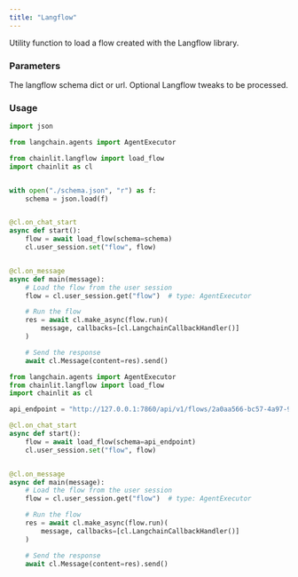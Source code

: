 ```yaml
---
title: "Langflow"
---
```


Utility function to load a flow created with the Langflow library.

### Parameters

<ParamField path="schema" type="Union[Dict, str]">
  The langflow schema dict or url.
</ParamField>
<ParamField path="tweaks" type="Optional[Dict]">
  Optional Langflow tweaks to be processed.
</ParamField>

### Usage

<CodeGroup>

```python from_json
import json

from langchain.agents import AgentExecutor

from chainlit.langflow import load_flow
import chainlit as cl


with open("./schema.json", "r") as f:
    schema = json.load(f)


@cl.on_chat_start
async def start():
    flow = await load_flow(schema=schema)
    cl.user_session.set("flow", flow)


@cl.on_message
async def main(message):
    # Load the flow from the user session
    flow = cl.user_session.get("flow")  # type: AgentExecutor

    # Run the flow
    res = await cl.make_async(flow.run)(
        message, callbacks=[cl.LangchainCallbackHandler()]
    )

    # Send the response
    await cl.Message(content=res).send()
```

```python from_api
from langchain.agents import AgentExecutor
from chainlit.langflow import load_flow
import chainlit as cl

api_endpoint = "http://127.0.0.1:7860/api/v1/flows/2a0aa566-bc57-4a97-909a-43328d87daa5"

@cl.on_chat_start
async def start():
    flow = await load_flow(schema=api_endpoint)
    cl.user_session.set("flow", flow)


@cl.on_message
async def main(message):
    # Load the flow from the user session
    flow = cl.user_session.get("flow")  # type: AgentExecutor

    # Run the flow
    res = await cl.make_async(flow.run)(
        message, callbacks=[cl.LangchainCallbackHandler()]
    )

    # Send the response
    await cl.Message(content=res).send()
```

</CodeGroup>
